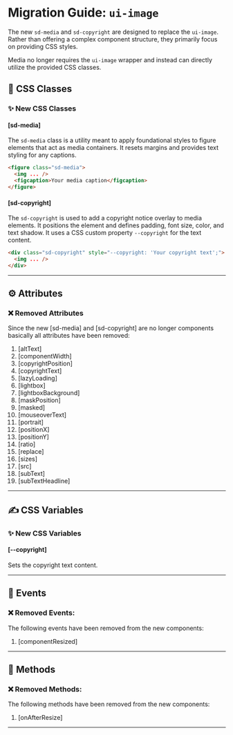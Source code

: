 
<Meta title="Docs/Migration/ui-image" />

# Migration Guide: `ui-image`

The new `sd-media` and `sd-copyright` are designed to replace the `ui-image`. Rather than offering a complex component structure, they primarily focus on providing CSS styles.

Media no longer requires the `ui-image` wrapper and instead can directly utilize the provided CSS classes.

## 🎨 CSS Classes

### ✨ New CSS Classes

#### [sd-media]

The `sd-media` class is a utility meant to apply foundational styles to figure elements that act as media containers. It resets margins and provides text styling for any captions.

```html
<figure class="sd-media">
  <img ... />
  <figcaption>Your media caption</figcaption>
</figure>
```

#### [sd-copyright]

The `sd-copyright` is used to add a copyright notice overlay to media elements. It positions the element and defines padding, font size, color, and text shadow. It uses a CSS custom property `--copyright` for the text content.

```html
<div class="sd-copyright" style="--copyright: 'Your copyright text';">
  <img ... />
</div>
```

<hr />

## ⚙️ Attributes

### ❌ Removed Attributes

Since the new [sd-media] and [sd-copyright] are no longer components basically all attributes have been removed:

1. [altText]
2. [componentWidth]
3. [copyrightPosition]
4. [copyrightText]
5. [lazyLoading]
6. [lightbox]
7. [lightboxBackground]
8. [maskPosition]
9. [masked]
10. [mouseoverText]
11. [portrait]
12. [positionX]
13. [positionY]
14. [ratio]
15. [replace]
16. [sizes]
17. [src]
18. [subText]
19. [subTextHeadline]

<hr />

## ✍️ CSS Variables

### ✨ New CSS Variables

#### [--copyright]

Sets the copyright text content.

<hr />

## 🥳 Events

### ❌ Removed Events:

The following events have been removed from the new components:

1. [componentResized]

<hr />

## 🧪 Methods

### ❌ Removed Methods:

The following methods have been removed from the new components:

1. [onAfterResize]

<hr />

